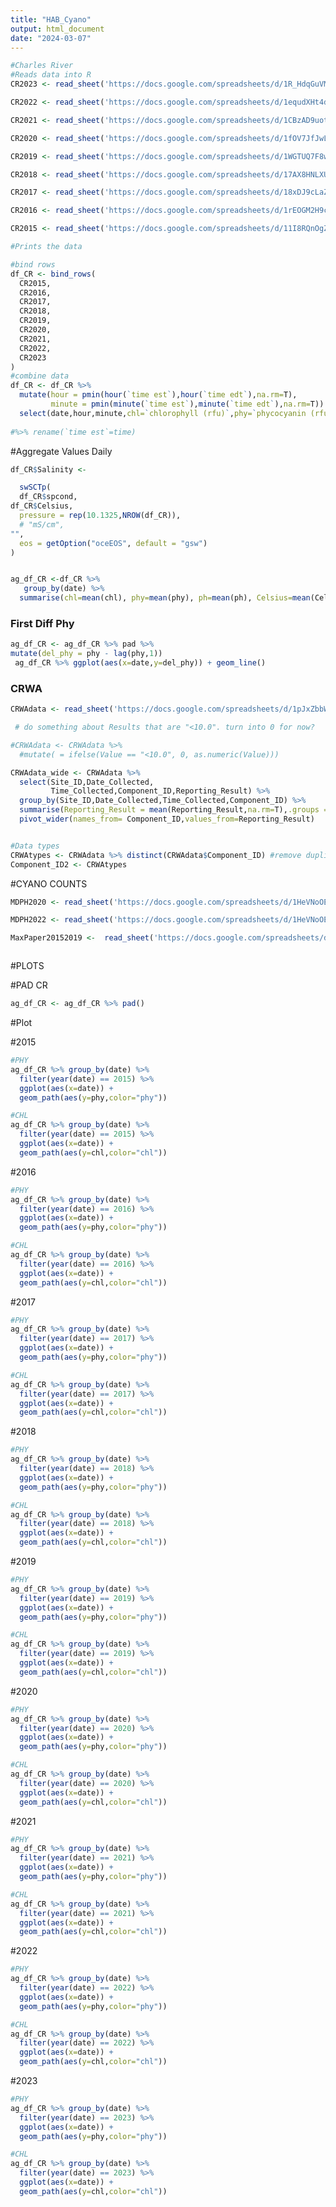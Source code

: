 ```yaml
---
title: "HAB_Cyano"
output: html_document
date: "2024-03-07"
---
```


```r
#Charles River
#Reads data into R
CR2023 <- read_sheet('https://docs.google.com/spreadsheets/d/1R_HdqGuVMlfRyVPCzOw3CvbOjXDQfzFtDCMvKdj5vXU/edit?usp=sharing')

CR2022 <- read_sheet('https://docs.google.com/spreadsheets/d/1equdXHt4d-2s3r8YSsuHfpLufeRmGqno-SJqhcEwuNY/edit?usp=sharing')

CR2021 <- read_sheet('https://docs.google.com/spreadsheets/d/1CBzAD9uot_SPkY-JV-lJB6FSxSjlgXIS8A4jSY9SJjE/edit?usp=sharing')

CR2020 <- read_sheet('https://docs.google.com/spreadsheets/d/1fOV7JfJwLxddCaTsR0vkUodOZup4Y6HwVthMLzexe-I/edit?usp=sharing')

CR2019 <- read_sheet('https://docs.google.com/spreadsheets/d/1WGTUQ7F8wadO4RJ6PsfRsEnvwqNMdnAsdX71xqI9L-4/edit?usp=sharing')

CR2018 <- read_sheet('https://docs.google.com/spreadsheets/d/17AX8HNLXUCYz6YJIHRnb_rrKuzDudyAEq5WEhbSxOFQ/edit?usp=sharing')

CR2017 <- read_sheet('https://docs.google.com/spreadsheets/d/18xDJ9cLaZuj3JqhFsf847nSLMGKjfvWZmHWifsrPBq8/edit?usp=sharing')

CR2016 <- read_sheet('https://docs.google.com/spreadsheets/d/1rEOGM2H9cgVbFgVkIQZjIyzzl03fIywtkxBNg7GmXrY/edit?usp=sharing')

CR2015 <- read_sheet('https://docs.google.com/spreadsheets/d/11I8RQnOgZ9xmVEpaTVM_ELQZdTTp6T_305nwxkNI92I/edit?usp=sharing')

#Prints the data
```


```r
#bind rows
df_CR <- bind_rows(
  CR2015,
  CR2016,
  CR2017, 
  CR2018,
  CR2019,
  CR2020,
  CR2021,
  CR2022,
  CR2023
)
#combine data
df_CR <- df_CR %>%
  mutate(hour = pmin(hour(`time est`),hour(`time edt`),na.rm=T),
         minute = pmin(minute(`time est`),minute(`time edt`),na.rm=T)) %>%
  select(date,hour,minute,chl=`chlorophyll (rfu)`,phy=`phycocyanin (rfu)`, ph=`ph`, Celsius =`temp c`,  spcond = `spcond (ms/cm)`, do = `do (mg/l)`,turb = `turbidity (fnu)` )
  
#%>% rename(`time est`=time)

```


#Aggregate Values Daily
```r
df_CR$Salinity <- 

  swSCTp(
  df_CR$spcond,
df_CR$Celsius,
  pressure = rep(10.1325,NROW(df_CR)),
  # "mS/cm",
"",
  eos = getOption("oceEOS", default = "gsw")
)


ag_df_CR <-df_CR %>%
   group_by(date) %>%
  summarise(chl=mean(chl), phy=mean(phy), ph=mean(ph), Celsius=mean(Celsius), spcond=mean(spcond), do=mean(do), turb=mean(turb), Salinity = mean(Salinity))

```

### First Diff Phy

```r
ag_df_CR <- ag_df_CR %>% pad %>%
mutate(del_phy = phy - lag(phy,1))
 ag_df_CR %>% ggplot(aes(x=date,y=del_phy)) + geom_line()

```


### CRWA

```r
CRWAdata <- read_sheet('https://docs.google.com/spreadsheets/d/1pJxZbbWJUtoLKJ9lX6DA09esBOZdVCDiB4Ztd92hrtE/edit?usp=sharing')
```

```r


 # do something about Results that are "<10.0". turn into 0 for now?

#CRWAdata <- CRWAdata %>%
  #mutate( = ifelse(Value == "<10.0", 0, as.numeric(Value)))

CRWAdata_wide <- CRWAdata %>%
  select(Site_ID,Date_Collected,
         Time_Collected,Component_ID,Reporting_Result) %>%
  group_by(Site_ID,Date_Collected,Time_Collected,Component_ID) %>%
  summarise(Reporting_Result = mean(Reporting_Result,na.rm=T),.groups = "keep") %>%
  pivot_wider(names_from= Component_ID,values_from=Reporting_Result)


#Data types
CRWAtypes <- CRWAdata %>% distinct(CRWAdata$Component_ID) #remove duplicate data
Component_ID2 <- CRWAtypes

```


#CYANO COUNTS

```r

MDPH2020 <- read_sheet('https://docs.google.com/spreadsheets/d/1HeVNoOE7Z_eYGcaoJxT9GQlHMzJcTPW8jMsImqoyCRw/edit?usp=sharing', sheet = 2)

MDPH2022 <- read_sheet('https://docs.google.com/spreadsheets/d/1HeVNoOE7Z_eYGcaoJxT9GQlHMzJcTPW8jMsImqoyCRw/edit?usp=sharing', sheet = 3)

MaxPaper20152019 <-  read_sheet('https://docs.google.com/spreadsheets/d/1K0FwgETetaCSKT7jng0CzTzppFn3p7Q3QiKy8oqbZnc/edit?usp=sharing', sheet = 3)



```

#PLOTS

#PAD CR 

```r
ag_df_CR <- ag_df_CR %>% pad()

```

#Plot

#2015
```r
#PHY
ag_df_CR %>% group_by(date) %>%
  filter(year(date) == 2015) %>%
  ggplot(aes(x=date)) + 
  geom_path(aes(y=phy,color="phy"))

#CHL
ag_df_CR %>% group_by(date) %>%
  filter(year(date) == 2015) %>%
  ggplot(aes(x=date)) + 
  geom_path(aes(y=chl,color="chl"))


```

#2016
```r
#PHY
ag_df_CR %>% group_by(date) %>%
  filter(year(date) == 2016) %>%
  ggplot(aes(x=date)) + 
  geom_path(aes(y=phy,color="phy"))

#CHL
ag_df_CR %>% group_by(date) %>%
  filter(year(date) == 2016) %>%
  ggplot(aes(x=date)) + 
  geom_path(aes(y=chl,color="chl"))


```

#2017
```r
#PHY
ag_df_CR %>% group_by(date) %>%
  filter(year(date) == 2017) %>%
  ggplot(aes(x=date)) + 
  geom_path(aes(y=phy,color="phy"))

#CHL
ag_df_CR %>% group_by(date) %>%
  filter(year(date) == 2017) %>%
  ggplot(aes(x=date)) + 
  geom_path(aes(y=chl,color="chl"))


```

#2018
```r
#PHY
ag_df_CR %>% group_by(date) %>%
  filter(year(date) == 2018) %>%
  ggplot(aes(x=date)) + 
  geom_path(aes(y=phy,color="phy"))

#CHL
ag_df_CR %>% group_by(date) %>%
  filter(year(date) == 2018) %>%
  ggplot(aes(x=date)) + 
  geom_path(aes(y=chl,color="chl"))


```

#2019
```r
#PHY
ag_df_CR %>% group_by(date) %>%
  filter(year(date) == 2019) %>%
  ggplot(aes(x=date)) + 
  geom_path(aes(y=phy,color="phy"))

#CHL
ag_df_CR %>% group_by(date) %>%
  filter(year(date) == 2019) %>%
  ggplot(aes(x=date)) + 
  geom_path(aes(y=chl,color="chl"))


```


#2020
```r
#PHY
ag_df_CR %>% group_by(date) %>%
  filter(year(date) == 2020) %>%
  ggplot(aes(x=date)) + 
  geom_path(aes(y=phy,color="phy"))

#CHL
ag_df_CR %>% group_by(date) %>%
  filter(year(date) == 2020) %>%
  ggplot(aes(x=date)) + 
  geom_path(aes(y=chl,color="chl"))


```
 

#2021
```r
#PHY
ag_df_CR %>% group_by(date) %>%
  filter(year(date) == 2021) %>%
  ggplot(aes(x=date)) + 
  geom_path(aes(y=phy,color="phy"))

#CHL
ag_df_CR %>% group_by(date) %>%
  filter(year(date) == 2021) %>%
  ggplot(aes(x=date)) + 
  geom_path(aes(y=chl,color="chl"))


```
 
#2022
```r
#PHY
ag_df_CR %>% group_by(date) %>%
  filter(year(date) == 2022) %>%
  ggplot(aes(x=date)) + 
  geom_path(aes(y=phy,color="phy"))

#CHL
ag_df_CR %>% group_by(date) %>%
  filter(year(date) == 2022) %>%
  ggplot(aes(x=date)) + 
  geom_path(aes(y=chl,color="chl"))


```


#2023
```r
#PHY
ag_df_CR %>% group_by(date) %>%
  filter(year(date) == 2023) %>%
  ggplot(aes(x=date)) + 
  geom_path(aes(y=phy,color="phy"))

#CHL
ag_df_CR %>% group_by(date) %>%
  filter(year(date) == 2023) %>%
  ggplot(aes(x=date)) + 
  geom_path(aes(y=chl,color="chl"))


```


